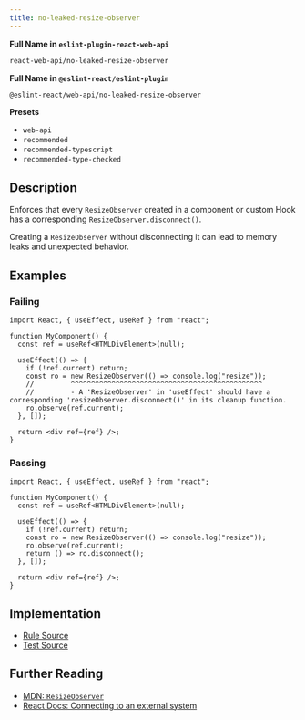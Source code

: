 ```yaml
---
title: no-leaked-resize-observer
---
```


**Full Name in `eslint-plugin-react-web-api`**

```sh copy
react-web-api/no-leaked-resize-observer
```

**Full Name in `@eslint-react/eslint-plugin`**

```sh copy
@eslint-react/web-api/no-leaked-resize-observer
```

**Presets**

- `web-api`
- `recommended`
- `recommended-typescript`
- `recommended-type-checked`

## Description

Enforces that every `ResizeObserver` created in a component or custom Hook has a corresponding `ResizeObserver.disconnect()`.

Creating a `ResizeObserver` without disconnecting it can lead to memory leaks and unexpected behavior.

## Examples

### Failing

```tsx
import React, { useEffect, useRef } from "react";

function MyComponent() {
  const ref = useRef<HTMLDivElement>(null);

  useEffect(() => {
    if (!ref.current) return;
    const ro = new ResizeObserver(() => console.log("resize"));
    //         ^^^^^^^^^^^^^^^^^^^^^^^^^^^^^^^^^^^^^^^^^^^^^^^
    //         - A 'ResizeObserver' in 'useEffect' should have a corresponding 'resizeObserver.disconnect()' in its cleanup function.
    ro.observe(ref.current);
  }, []);

  return <div ref={ref} />;
}
```

### Passing

```tsx
import React, { useEffect, useRef } from "react";

function MyComponent() {
  const ref = useRef<HTMLDivElement>(null);

  useEffect(() => {
    if (!ref.current) return;
    const ro = new ResizeObserver(() => console.log("resize"));
    ro.observe(ref.current);
    return () => ro.disconnect();
  }, []);

  return <div ref={ref} />;
}
```

## Implementation

- [Rule Source](https://github.com/Rel1cx/eslint-react/tree/main/packages/plugins/eslint-plugin-react-web-api/src/rules/no-leaked-resize-observer.ts)
- [Test Source](https://github.com/Rel1cx/eslint-react/tree/main/packages/plugins/eslint-plugin-react-web-api/src/rules/no-leaked-resize-observer.spec.ts)

## Further Reading

- [MDN: `ResizeObserver`](https://developer.mozilla.org/en-US/docs/Web/API/ResizeObserver)
- [React Docs: Connecting to an external system](https://react.dev/reference/react/useEffect#connecting-to-an-external-system)
